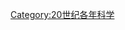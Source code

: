 {{Commons category|1916 in science}}
{{Year in science category|1916}}
[[Category:20世纪各年科学|Category:20世纪各年科学]]